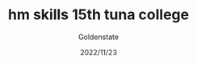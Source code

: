 ---
slug: "hm-skills-15th-tuna-college"
title: "hm skills 15th tuna college"
description: ""
author: "Goldenstate"
date: "2022/11/23"
---